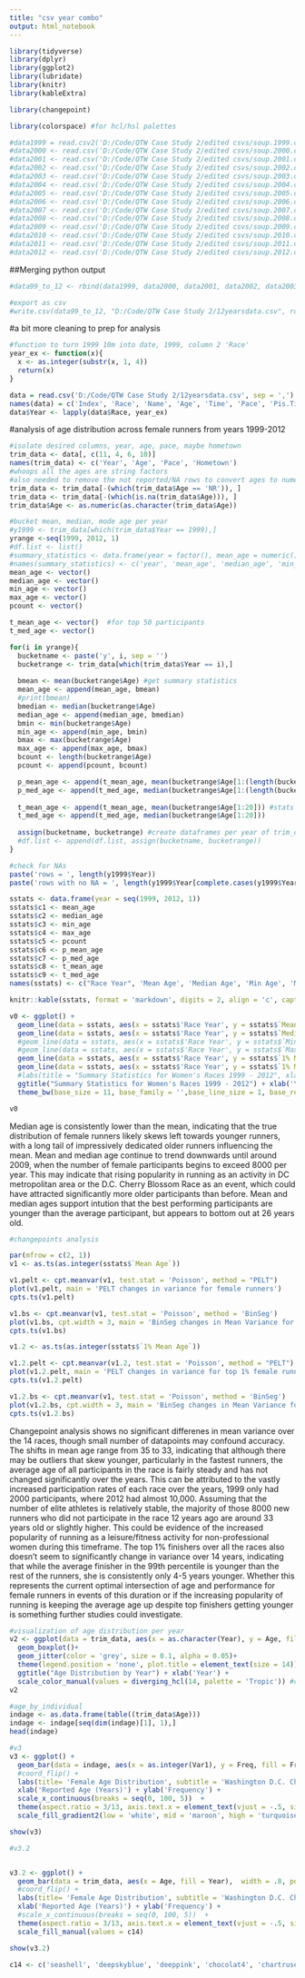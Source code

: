 ```yaml
---
title: "csv year combo"
output: html_notebook
---
```


```r
library(tidyverse)
library(dplyr)
library(ggplot2)
library(lubridate)
library(knitr)
library(kableExtra)

library(changepoint)

library(colorspace) #for hcl/hsl palettes
```

```r
#data1999 = read.csv2('D:/Code/QTW Case Study 2/edited csvs/soup.1999.csv', sep = ',')
#data2000 <- read.csv('D:/Code/QTW Case Study 2/edited csvs/soup.2000.csv', sep = ',')
#data2001 <- read.csv('D:/Code/QTW Case Study 2/edited csvs/soup.2001.csv', sep = ',')
#data2002 <- read.csv('D:/Code/QTW Case Study 2/edited csvs/soup.2002.csv', sep = ',')
#data2003 <- read.csv('D:/Code/QTW Case Study 2/edited csvs/soup.2003.csv', sep = ',')
#data2004 <- read.csv('D:/Code/QTW Case Study 2/edited csvs/soup.2004.csv', sep = ',')
#data2005 <- read.csv('D:/Code/QTW Case Study 2/edited csvs/soup.2005.csv', sep = ',')
#data2006 <- read.csv('D:/Code/QTW Case Study 2/edited csvs/soup.2006.csv', sep = ',')
#data2007 <- read.csv('D:/Code/QTW Case Study 2/edited csvs/soup.2007.csv', sep = ',')
#data2008 <- read.csv('D:/Code/QTW Case Study 2/edited csvs/soup.2008.csv', sep = ',')
#data2009 <- read.csv('D:/Code/QTW Case Study 2/edited csvs/soup.2009.csv', sep = ',')
#data2010 <- read.csv('D:/Code/QTW Case Study 2/edited csvs/soup.2010.csv', sep = ',')
#data2011 <- read.csv('D:/Code/QTW Case Study 2/edited csvs/soup.2011.csv', sep = ',')
#data2012 <- read.csv('D:/Code/QTW Case Study 2/edited csvs/soup.2012.csv', sep = ',')
```
##Merging python output
```r
#data99_to_12 <- rbind(data1999, data2000, data2001, data2002, data2003, data2004, data2005, data2006, data2007, data2008, data2009, data2010, data2011, data2012)
```

```r
#export as csv
#write.csv(data99_to_12, "D:/Code/QTW Case Study 2/12yearsdata.csv", row.names = TRUE)
```

#a bit more cleaning to prep for analysis
```r
#function to turn 1999 10m into date, 1999, column 2 'Race'
year_ex <- function(x){
  x <- as.integer(substr(x, 1, 4))
  return(x)
}
```

```r
data = read.csv('D:/Code/QTW Case Study 2/12yearsdata.csv', sep = ',')
names(data) = c('Index', 'Race', 'Name', 'Age', 'Time', 'Pace', 'Pis.Tis', 'Division', 'PiD.TiD', 'Hometown')
data$Year <- lapply(data$Race, year_ex)
```

#analysis of age distribution across female runners from years 1999-2012

```r
#isolate desired columns, year, age, pace, maybe hometown
trim_data <- data[, c(11, 4, 6, 10)]
names(trim_data) <- c('Year', 'Age', 'Pace', 'Hometown')
#whoops all the ages are string factors
#also needed to remove the not reported/NA rows to convert ages to numeric
trim_data <- trim_data[-(which(trim_data$Age == 'NR')), ]
trim_data <- trim_data[-(which(is.na(trim_data$Age))), ]
trim_data$Age <- as.numeric(as.character(trim_data$Age))
```

```r
#bucket mean, median, mode age per year
#y1999 <- trim_data[which(trim_data$Year == 1999),]
yrange <-seq(1999, 2012, 1)
#df.list <- list()
#summary_statistics <- data.frame(year = factor(), mean_age = numeric() , median_age = numeric() , min_age = numeric(), max_age <- numeric())
#names(summary_statistics) <- c('year', 'mean_age', 'median_age', 'min_age', 'max_age') #not sure why the column names default to extra ellipses
mean_age <- vector()
median_age <- vector()
min_age <- vector()
max_age <- vector()
pcount <- vector()

t_mean_age <- vector()  #for top 50 participants
t_med_age <- vector()

for(i in yrange){
  bucketname <- paste('y', i, sep = '')
  bucketrange <- trim_data[which(trim_data$Year == i),]
  
  bmean <- mean(bucketrange$Age) #get summary statistics 
  mean_age <- append(mean_age, bmean)
  #print(bmean)
  bmedian <- median(bucketrange$Age)
  median_age <- append(median_age, bmedian)
  bmin <- min(bucketrange$Age)
  min_age <- append(min_age, bmin)
  bmax <- max(bucketrange$Age)
  max_age <- append(max_age, bmax)
  bcount <- length(bucketrange$Age)
  pcount <- append(pcount, bcount)

  p_mean_age <- append(t_mean_age, mean(bucketrange$Age[1:(length(bucketrange$Age)*.01)])) #stats for the top 5% of finishers
  p_med_age <- append(t_med_age, median(bucketrange$Age[1:(length(bucketrange$Age)*.01)]))
  
  t_mean_age <- append(t_mean_age, mean(bucketrange$Age[1:20])) #stats for the top 20 finishers
  t_med_age <- append(t_med_age, median(bucketrange$Age[1:20]))
  
  assign(bucketname, bucketrange) #create dataframes per year of trim_data
  #df.list <- append(df.list, assign(bucketname, bucketrange))
}
```

```r
#check for NAs
paste('rows = ', length(y1999$Year))
paste('rows with no NA = ', length(y1999$Year[complete.cases(y1999$Year)]))
```

```r
sstats <- data.frame(year = seq(1999, 2012, 1))
sstats$c1 <- mean_age
sstats$c2 <- median_age
sstats$c3 <- min_age
sstats$c4 <- max_age
sstats$c5 <- pcount
sstats$c6 <- p_mean_age
sstats$c7 <- p_med_age
sstats$c8 <- t_mean_age
sstats$c9 <- t_med_age
names(sstats) <- c("Race Year", 'Mean Age', 'Median Age', 'Min Age', 'Max Age', 'Participant count', "1% Mean Age", "1% Median Age", "Top 20 Mean Age", 'Top 20 Median Age')

```

```r
knitr::kable(sstats, format = 'markdown', digits = 2, align = 'c', caption = "Summary Statistics for Women's Races 1999 - 2012")
```

```r
v0 <- ggplot() +
  geom_line(data = sstats, aes(x = sstats$'Race Year', y = sstats$`Mean Age`, col = 'Mean Age'))+
  geom_line(data = sstats, aes(x = sstats$'Race Year', y = sstats$`Median Age`, col = 'Median Age'))+
  #geom_line(data = sstats, aes(x = sstats$'Race Year', y = sstats$`Min Age`, col = 'Min Age'))+
  #geom_line(data = sstats, aes(x = sstats$'Race Year', y = sstats$`Max Age`, col = 'Max Age'))+
  geom_line(data = sstats, aes(x = sstats$'Race Year', y = sstats$`1% Mean Age`, col = 'Top 1% Mean Age'))+
  geom_line(data = sstats, aes(x = sstats$'Race Year', y = sstats$`1% Median Age`, col = 'Top 1% Median Age'))+
  #labs(title = "Summary Statistics for Women's Races 1999 - 2012", xlab = 'Year', ylab = 'Age')
  ggtitle("Summary Statistics for Women's Races 1999 - 2012") + xlab('Year') + ylab('Age') + labs(col = 'Statistics') +
  theme_bw(base_size = 11, base_family = '',base_line_size = 1, base_rect_size = 1)

v0
```
Median age is consistently lower than the mean, indicating that the true distribution of female runners likely skews left towards younger runners, with a long tail of impressively dedicated older runners influencing the mean. Mean and median age continue to trend downwards until around 2009, when the number of female participants begins to exceed 8000 per year. This may indicate that rising popularity in running as an activity in DC metropolitan area or the D.C. Cherry Blossom Race as an event, which could have attracted significantly more older participants than before. 
Mean and median ages support intution that the best performing participants are younger than the average participant, but appears to bottom out at 26 years old. 
```r
#changepoints analysis

par(mfrow = c(2, 1))
v1 <- as.ts(as.integer(sstats$`Mean Age`))

v1.pelt <- cpt.meanvar(v1, test.stat = 'Poisson', method = "PELT")
plot(v1.pelt, main = 'PELT changes in variance for female runners')
cpts.ts(v1.pelt)

v1.bs <- cpt.meanvar(v1, test.stat = 'Poisson', method = 'BinSeg')
plot(v1.bs, cpt.width = 3, main = 'BinSeg changes in Mean Variance for female runners')
cpts.ts(v1.bs)

v1.2 <- as.ts(as.integer(sstats$`1% Mean Age`))

v1.2.pelt <- cpt.meanvar(v1.2, test.stat = 'Poisson', method = "PELT")
plot(v1.2.pelt, main = 'PELT changes in variance for top 1% female runners')
cpts.ts(v1.2.pelt)

v1.2.bs <- cpt.meanvar(v1, test.stat = 'Poisson', method = 'BinSeg')
plot(v1.2.bs, cpt.width = 3, main = 'BinSeg changes in Mean Variance for top 1% female runners')
cpts.ts(v1.2.bs)
```

Changepoint analysis shows no significant differenes in mean variance over the 14 races, though small number of datapoints may confound accuracy. The shifts in mean age range from 35 to 33, indicating that although there may be outliers that skew younger, particularly in the fastest runners, the average age of all participants in the race is fairly steady and has not changed significantly over the years. This can be attributed to the vastly increased participation rates of each race over the years, 1999 only had 2000 participants, where 2012 had almost 10,000. Assuming that the number of elite athletes is relatively stable, the majority of those 8000 new runners who did not participate in the race 12 years ago are around 33 years old or slightly higher. This could be evidence of the increased popularity of running as a leisure/fitness activity for non-professional women during this timeframe. 
The top 1% finishers over all the races also doesn't seem to significantly change in variance over 14 years, indicating that while the average finisher in the 99th percentile is younger than the rest of the runners, she is consistently only 4-5 years younger. Whether this represents the current optimal intersection of age and performance for female runners in events of this duration or if the increasing popularity of running is keeping the average age up despite top finishers getting younger is something further studies could investigate. 

```r

#visualization of age distribution per year
v2 <- ggplot(data = trim_data, aes(x = as.character(Year), y = Age, fill = as.character(Year))) +
  geom_boxplot()+
  geom_jitter(color = 'grey', size = 0.1, alpha = 0.05)+
  theme(legend.position = 'none', plot.title = element_text(size = 14))+
  ggtitle("Age Distribution by Year") + xlab('Year') +
  scale_color_manual(values = diverging_hcl(14, palette = 'Tropic')) #colors don't show up??
v2
```
```r
#age_by_individual
indage <- as.data.frame(table((trim_data$Age)))
indage <- indage[seq(dim(indage)[1], 1),]
head(indage)
```

```r
#v3
v3 <- ggplot() + 
  geom_bar(data = indage, aes(x = as.integer(Var1), y = Freq, fill = Freq), stat = 'identity', width = .8, position = position_dodge(width = 6)) +
  #coord_flip() +
  labs(title= 'Female Age Distribution', subtitle = 'Washington D.C. Cherry Blossom 10 Mile Run') +
  xlab('Reported Age (Years)') + ylab('Frequency') +
  scale_x_continuous(breaks = seq(0, 100, 5))  +
  theme(aspect.ratio = 3/13, axis.text.x = element_text(vjust = -.5, size = 9), legend.position = 'none') +
  scale_fill_gradient2(low = 'white', mid = 'maroon', high = 'turquoise4')

show(v3)
```


```r
#v3.2


v3.2 <- ggplot() + 
  geom_bar(data = trim_data, aes(x = Age, fill = Year),  width = .8, position = position_dodge(width = 6)) +
  #coord_flip() +
  labs(title= 'Female Age Distribution', subtitle = 'Washington D.C. Cherry Blossom 10 Mile Run') +
  xlab('Reported Age (Years)') + ylab('Frequency') +
  #scale_x_continuous(breaks = seq(0, 100, 5))  +
  theme(aspect.ratio = 3/13, axis.text.x = element_text(vjust = -.5, size = 9), legend.position = 'none') 
  scale_fill_manual(values = c14)

show(v3.2)
```

```r
c14 <- c('seashell', 'deepskyblue', 'deeppink', 'chocolat4', 'chartruse4', 'violet', 'darksalmon', 'steelblue', 'purple', 'goldenrod4', 'firebrick1', 'cyan4', 'forestgreen', 'lightcoral')
```

